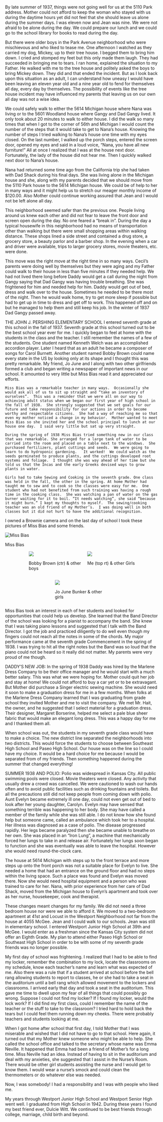 
<BookPage title="5614 Michigan Avenue">

By late summer of 1937, things were not going well for us at the 5110 Park address.  Mother could not afford to keep the woman who stayed with us during the daytime hours yet did not feel that she should leave us alone during the summer days. I was eleven now and Jean was nine.  We were not afraid to be alone during the day.  We could prepare our lunch and we could go to the school library for books to read during the day.   

But there were older boys in the Park Avenue neighborhood who were mischievous and who liked to tease me.  One afternoon I watched as they carried my dog, Mickey, up to their tree house.  I begged them to bring him down. I cried and stomped my feet but this only made them laugh.  They had succeeded in bringing me to tears.  I ran home, explained the situation to my Father.  He walked with me to the tree house and politely asked the boys to bring Mickey down. They did and that ended the incident.  But as I look back upon this situation as an adult, I can understand how uneasy I would have been leaving an eleven year old and a nine year old to fend for themselves all day, every day by themselves.  The possibility of events like the tree house incident may have influenced my parents that leaving us on our own all day was not a wise idea.

 We could safely walk to either the 5614 Michigan house where Nana was living or to the 5601 Woodland house where Gangy and Dad Gangy lived.  It only took about 20 minutes to walk to either house.  I did the walk so many times that when I got to the corner of 56th and Michigan I would count the number of the steps that it would take to get to Nana’s house. Knowing the number of steps I tried walking to Nana’s house one time with my eyes closed. On the last number, I walked up the porch steps, entered the screen door, opened my eyes and said in a loud voice, “Nana, you have all new furniture!”  All at once I realized that I was at the house next door.  Fortunately, the lady of the house did not hear me. Then I quickly walked next door to Nana’s house. 

Nana had returned some time ago from the California trip she had taken with Dad Shack during his final days.  She was living alone in the Michigan house and she, along with my parents decided that we should move from the 5110 Park house to the 5614 Michigan house.  We could be of help to her in many ways and it might help us to stretch our meager monthly income of $120.00.  Also Mother could continue working assured that Jean and I would not be left alone all day.

This neighborhood seemed safer than the previous one.  People living around us knew each other and did not fear to leave the front door and screen open during the day. No one feared a “break in”.  During the day a typical housewife in this neighborhood had no means of transportation other than walking but there were small shopping areas within walking distance. These shops lined a side street and contained a drug store, a grocery store, a beauty parlor and a barber shop. In the evening when a car and driver were available, trips to larger grocery stores, movie theaters, etc. were done. 

This move was the right move at the right time in so many ways.  Cecil’s parents were doing well by themselves but they were aging and my Father could walk to their house in less than five minutes if they needed help.  We had not lived there long before Daddy would get a call during the night from Gangy saying that Dad Gangy was having trouble breathing. She was frightened for him and needed help for him.  Daddy would get out of bed, dress and walk over to the house.  Sometimes he needed to be there most of the night.  Then he would walk home, try to get more sleep if possible but had to get up in time to dress and get off to work. This happened off and on but he managed to help them and still keep his job.  In the winter of 1937 Dad Gangy passed away.  

THE JOHN J. PERSHING ELEMENTARY SCHOOL	I entered seventh grade at this school in the fall of 1937.  Seventh grade at this school turned out to be the best school year ever for me.  I quickly began to feel at home with the students in the class and the teacher. I still remember the names of a few of the students. One student named Kenneth Welch was an accomplished accordion player. Later I heard that as an adult he became a composer of songs for Carol Burnett.  Another student named Bobby Brown could name every state in the US by looking only at its shape and I thought this was pretty remarkable.  My friend, Jo June and I along with two other girlfriends formed a club and began writing a newspaper of important news in our school. It amounted to very little but Miss Bias read it and appreciated our efforts.  

	Miss Bias was a remarkable teacher in many ways.  Occasionally she would ask all of us to sit up straight and “take an inventory of ourselves”.  This was a reminder that we were all on our way to achieving adult status when we began our first year of high school in the fall of 1938.  She strongly suggested that we set goals for our future and take responsibility for our actions in order to become worthy and respectable citizens.  She had a way of reaching me so that even my mother noticed a change in my behavior.  Mother wanted to meet Miss Bias so she invited her and the school principal to lunch at our house one day.  I said very little but sat up very straight.

	During the spring of 1938 Miss Bias tried something new in our class that was remarkable. She arranged for a large tank of water to be carried into the room and placed on a table next to the windows.  She purchased fertilizers, plant cuttings and seeds.  We were going to learn to do hydroponic gardening.   It worked!  We could watch as the seeds germinated to produce plants, and the cuttings developed root systems and foliage.  I thought she was way ahead of her time but she told us that the Incas and the early Greeks devised ways to grow plants in water.   

	Girls had to take Sewing and Cooking in the seventh grade. One class was held in the fall, the other in the spring. At home Mother had taught me to sew and to cook so the classes were easy for me.  One student who had not benefited from such training was having a rough time in the cooking class.  She was watching a pan of water on the gas burner waiting for it to boil. “It needs watching”, she said “because it might burn.” I kept my thoughts to myself.  The sewing/cooking teacher was an old friend of my Mother’s.  I was doing well in both classes but it did not hurt to have the additional recognition.  

I owned a Brownie camera and on the last day of school I took these pictures of Miss Bias and some friends.  

![Miss Bias](/images/image10.jpg)

Miss Bias
<div style="display: flex; flex-wrap: wrap; justify-content: center; gap: 1rem;">

<div style="max-width: 20ch">

<img src="/images/image11.jpg" />

Bobby Brown (ctr) & other boys
</div>
<div style="max-width: 20ch">

<img src="/images/image12.jpg" />

Me (top rt) & other Girls
</div>
<div style="max-width: 20ch">

<img src="/images/image14.jpg" />

Jo June Bunker & other girls
</div>
</div>

Miss Bias took an interest in each of her students and looked for opportunities that could help us develop. She learned that the Band Director of the school was looking for a pianist to accompany the band.  She knew that I was taking piano lessons and suggested that I talk with the Band Director.  I got the job and practiced diligently to do well even though my fingers could not reach all the notes in some of the chords.  My major performance came at the seventh grade Commencement in the spring of 1938.  I was trying to hit all the right notes but the Band was so loud that the piano could not be heard so it really did not matter.  My parents were very proud of me though.  

DADDY’S NEW JOB:   In the spring of 1938 Daddy was hired by the Marlene Dress Company to be their office manager and he would start with a much better salary. This was what we were hoping for.  Mother could quit her job and stay at home!   We could not afford to buy a car yet or to be extravagant.  But Mother did purchase a Singer electric sewing machine.  She would need it soon to make a graduation dress for me in a few months.  When folks at the Marlene Dress Company learned that I was graduating from grade school they invited Mother and me to visit the company. We met Mr. Hait, the owner, and he suggested that I select material for a graduation dress.  Their designer, Margaret Borserine, helped me select a pale blue sheer fabric that would make an elegant long dress. This was a happy day for me and I thanked them all.   

When school was out, the students in my seventh grade class would have to make a choice.  The new district line separated the neighborhoods into two districts. This would force the students to choose between Southeast High School and Paseo High School.  Our house was on the line so I could have my choice. It would be a hard choice for me because I would be separated from of my friends. Then something happened during the summer that changed everything!

SUMMER 1938 AND POLIO:  Polio was widespread in Kansas City. All public swimming pools were closed.  Movie theaters were closed.  Any activity that usually drew a crowd was cancelled.  We were cautioned to wash our hands often and to avoid public facilities such as drinking fountains and toilets. But all the precautions still did not keep people from coming down with polio.  Aunt Evelyn became extremely ill one day, could not even get out of bed to look after her young daughter, Carolyn.  Evelyn may have sensed that something  terrible was happening to her body. She may have called a member of the family while she was still able. I do not know how she found help but someone came, called an ambulance which took her to a hospital. Her illness was diagnosed as a case of polio.  The disease progressed rapidly.  Her legs became paralyzed then she became unable to breathe on her own.  She was placed in an “Iron Lung”, a machine that mechanically forced her lungs to take in and release air. Fortunately her lungs soon began to function and she was eventually was able to leave the hospital.  However she would need round-the-clock care.  

The house at 5614 Michigan with steps up to the front terrace and more steps up onto the front porch was not a suitable place for Evelyn to live.  She needed a home that had an entrance on the ground floor and had no steps within the living space.  Such a place was found and Evelyn was moved there.  Now she would need hospital equipment and a person who was trained to care for her. Nana, with prior experience from her care of Dad Shack, moved from the Michigan house to Evelyn’s apartment and took over as her nurse, housekeeper, cook and therapist.  

These changes meant changes for my family.  We did not need a three bedroom house nor were we able to afford it.  We moved to a two-bedroom apartment at 41st and Locust in the Westport Neighborhood not far from the house at 4055 McGee.  Jean and I could walk to our schools.  Jean was still in elementary school. I entered Westport Junior High School at 39th and McGee.  I would enter as a freshman since the Kansas City system did not offer an Eighth Grade.  My plan to attend either Paseo High School or Southeast High School in order to be with some of my seventh grade friends was no longer possible.

My first day of school was frightening.  I realized that I had to be able to find my locker, remember the combination to my lock, locate the classrooms on my schedule, know each teacher’s name and learn what was expected of me.  Also there was a rule that if a student arrived at school before the bell rang allowing students to report to classes, he or she had to take a seat in the auditorium until a bell rang which allowed movement to the lockers and classrooms.  I arrived early that day and took a seat in the auditorium.  This gave me time to dwell upon my fear of all things that could possibly go wrong.  Suppose I could not find my locker?  If I found my locker, would the lock work?  If I did find my first class, could I remember the name of the teacher or the stuff to take to the classroom?  I tried hard to hold back the tears but I could feel them running down my cheeks.  There were probably teachers and students looking at me.  

When I got home after school that first day, I told Mother that I was miserable and wished that I did not have to go to that school. Here again, it turned out that my Mother knew someone who might be able to help.  She called the school office and talked to the secretary whose name was Emma Neville. It happened that Emma had been a friend of Mother’s for a long time. Miss Neville had an idea.  Instead of having to sit in the auditorium and deal with my anxieties, she suggested that I assist in the Nurse’s Room.  There would be other girl students assisting the nurse and I would get to know them.  I would wear a nurse’s smock and could clean the thermometers or do whatever else was needed.  

Now, I was somebody! I had a responsibility and I was with people who liked me.  

My years through Westport Junior High School and Westport Senior High went well.  I graduated from High School in 1942.  During these years I found my best friend ever, Dulcie Witt. We continued to be best friends through college, marriage, child birth and beyond.


</BookPage>
